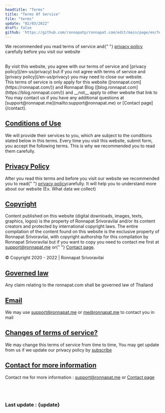 ```yaml
---
headtitle: "Terms"
title: "Terms Of Service"
file: "terms"
update: "02/03/2022"
draft: false
github: 'https://github.com/ronnapatp/ronnapat.com/edit/main/page/en/terms.mdx'
---
```


We recommended you read terms of service and{" "}
[privacy policy](/en-us/privacy) carefully before you
visit our website

<br />
By visit this website, you agree with our terms of service and [privacy policy](/en-us/privacy)
but if you not agree with terms of service and [privacy policy](/en-us/privacy) you
may need to close our website.
<br />
This terms of service is only apply for this website ([ronnapat.com](https://ronnapat.com/))
and Ronnapat Blog ([blog.ronnapat.com](https://blog.ronnapat.com/)) and __not__ apply
to other website that link to
<br />
You may contact us if you have any additional questions at [support@ronnapat.me](mailto:support@ronnapat.me)
or [Contact page](/contact).

<div className="mt-10" id="conditions-of-use"></div>

## [Conditions of Use](#conditions-of-use)


We will provide their services to you, which are subject to the
conditions stated below in this terms. Every time you visit this
website, submit form, you accept the following terms. This is why
we recommended you to read them carefully.

<div className="mt-10" id="privacy-policy"></div>

## [Privacy Policy](#privacy-policy)


After you read this terms and before you visit our website we
recommended you to read{" "}
[privacy policy](/en-us/privacy)carefully. It will
help you to understand more about our website (Ex. What data we
collect)

<div className="mt-10" id="copyright"></div>

## [Copyright](#copyright)


Content published on this website (digital downloads, images,
texts, graphics, logos) is the property of Ronnapat Srivoravilai
and/or its content creators and protected by international
copyright laws. The entire compilation of the content found on
this website is the exclusive property of Ronnapat Srivoravilai,
with copyright authorship for this compilation by Ronnapat
Srivoravilai but if you want to copy you need to contact me first
at [support@ronnapat.me](mailto:support@ronnapat.me) or{" "}
[Contact page](/contact).
\
\
© Copyright 2020 - 2022 | Ronnapat Srivoravilai

<div className="mt-10" id="governed-law"></div>

## [Governed law](#governed-law)


Any claim relating to the ronnapat.com shall be governed law of
Thailand

<div className="mt-10" id="email"></div>

## [Email](#email)


We may use [support@ronnapat.me](mailto:support@ronnapat.me) or [me@ronnapat.me](mailto:me@ronnapat.me) to contact you in mail

<div className="mt-10" id="changes-of-terms-of-service"></div>

## [Changes of terms of service?](#changes-of-terms-of-service)


We may change this terms of service from time to time, You may get
update from us if we update our privacy policy by [subscribe](/en-us/#sub)

<div className="mt-10" id="contact-for-more-information"></div>

## [Contact for more information](#contact-for-more-information)


Contact me for more information : [support@ronnapat.me](mailto:support@ronnapat.me) or
[Contact page](/contact)

<br /><br />
### Last update : {update}

